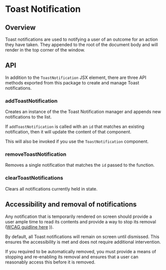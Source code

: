 
<Meta title="Components/Notifications/ToastNotification" />

# Toast Notification

<ResourceLinks
  sourceCode="https://github.com/cultureamp/kaizen-design-system/tree/main/packages/components/src/Notification/ToastNotification"
  figma="https://www.figma.com/file/eZKEE5kXbEMY3lx84oz8iN/%F0%9F%92%9C-UI-Kit%3A-Heart?type=design&node-id=1929%3A21829&mode=design&t=QHnBiBn4stf5UxJ3-1"
  designGuidelines="https://cultureamp.atlassian.net/wiki/spaces/DesignSystem/pages/3075638310/Toast+Notification"
  className="!mb-8"
/>

<KaioNotification />

<Installation
  installCommand="yarn add @kaizen/components"
  importStatement='import { addToastNotification, removeToastNotification, clearToastNotifications, ToastNotification } from "@kaizen/components"'
/>

## Overview

Toast notifications are used to notifying a user of an outcome for an action they have taken. They appended to the root of the document body and will render in the top corner of the window.

<Canvas of={ToastNotificationStories.Playground} />
<Controls of={ToastNotificationStories.Playground} />

## API

In addition to the `ToastNotification` JSX element, there are three API methods exported from this package to create and manage Toast notifications.

### addToastNotification
Creates an instance of the the Toast Notification manager and appends new notifications to the list.

<Canvas of={ToastNotificationStories.CreateNotification} />

If `addToastNotification` is called with an `id` that matches an existing notification, then it will update the content of that component.

This will also be invoked if you use the `ToastNotification` component.

<Canvas of={ToastNotificationStories.UpdateNotification} />


### removeToastNotification

Removes a single notification that matches the `id` passed to the function.

<Canvas of={ToastNotificationStories.RemoveNotification} />


### clearToastNotifications

Clears all notifications currently held in state.

<Canvas of={ToastNotificationStories.ClearNotifications} />


## Accessibility and removal of notifications

Any notification that is temporarily rendered on screen should provide a user ample time to read its contents and provide a way to stop its removal ([WCAG guidline here](https://www.w3.org/TR/UNDERSTANDING-WCAG20/time-limits.html)
)).

By default, all Toast notifications will remain on screen until dismissed. This ensures the accessibility is met and does not require additional intervention.

If you required to be automatically removed, you must provide a means of stopping and re-enabling its removal and ensures that a user can reasonably access this before it is removed.
